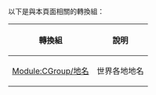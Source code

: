{{CGroupH|name=釣魚臺列嶼|desc=Diaoyu_Islands}}

以下是與本頁面相關的轉換組：
{| class="wikitable"
! 轉換組 || 說明
|-
| [[Module:CGroup/地名]] || 世界各地地名
|}

{{CItemLan/R|diaoyu_island|zh-cn:钓鱼岛; zh-tw:釣魚臺; zh-hk:釣魚台; zh-sg:钓鱼岛;}}
{{CItemLan/R|diaoyu_islands|zh-cn:钓鱼岛及其附属岛屿; zh-tw:釣魚臺列嶼; zh-hk:釣魚台及其附屬島嶼; zh-sg:钓鱼岛及其附属岛屿; zh-hant:釣魚台列嶼; zh-mo:釣魚台及其附屬島嶼;}}
{{CItemLan/R|diaoyu_bei|zh-cn:北屿; zh-tw:沖北岩; zh-hk:北嶼;}}
{{CItemLan/R|diaoyu_nan|zh-cn:南屿; zh-tw:沖南岩; zh-hk:南嶼;}}
{{CItemLan/R|diaoyu_fei|zh-cn:飞屿; zh-tw:飛瀨; zh-hk:飛嶼;}}
{{CItemLan/R|Continental_shelf|zh-cn:大陆架; zh-hk:大陸架; zh-tw:大陸棚; zh-my:大陆棚;}}
{{CGroupF}}